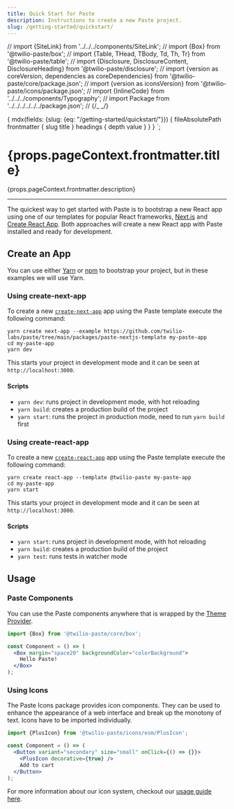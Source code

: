 ```yaml
---
title: Quick Start for Paste
description: Instructions to create a new Paste project.
slug: /getting-started/quickstart/
---
```


// import {SiteLink} from '../../../components/SiteLink';
// import {Box} from '@twilio-paste/box';
// import {Table, THead, TBody, Td, Th, Tr} from '@twilio-paste/table';
// import {Disclosure, DisclosureContent, DisclosureHeading} from '@twilio-paste/disclosure';
// import {version as coreVersion, dependencies as coreDependencies} from '@twilio-paste/core/package.json';
// import {version as iconsVersion} from '@twilio-paste/icons/package.json';
// import {InlineCode} from '../../../components/Typography';
// import Package from '../../../../../../package.json';
// {/_ <PageAside data={props.data.mdx} /> _/}

  {
    mdx(fields: {slug: {eq: "/getting-started/quickstart/"}}) {
      fileAbsolutePath
      frontmatter {
        slug
        title
      }
      headings {
        depth
        value
      }
    }
  }
`;

<content>

<h1>{props.pageContext.frontmatter.title}</h1>

<Paragraph>{props.pageContext.frontmatter.description}</Paragraph>

</content>

---

<contentwrapper>

<PageAside data={props.data.mdx} />

<content>

The quickest way to get started with Paste is to bootstrap a new React app using one of our templates for popular React frameworks, [Next.js](https://nextjs.org/) and [Create React App](https://create-react-app.dev/). Both approaches will create a new React app with Paste installed and ready for development.

## Create an App

You can use either [Yarn](https://yarnpkg.com/lang/en/docs/cli/create/) or [npm](https://docs.npmjs.com/cli/init) to bootstrap your project, but in these examples we will use Yarn.

### Using create-next-app

To create a new [`create-next-app`](https://github.com/vercel/next.js/tree/canary/packages/create-next-app) app using the Paste template execute the following command:

```shell
yarn create next-app --example https://github.com/twilio-labs/paste/tree/main/packages/paste-nextjs-template my-paste-app
cd my-paste-app
yarn dev
```

This starts your project in development mode and it can be seen at `http://localhost:3000`.

#### Scripts

- `yarn dev`: runs project in development mode, with hot reloading
- `yarn build`: creates a production build of the project
- `yarn start`: runs the project in production mode, need to run `yarn build` first

### Using create-react-app

To create a new [`create-react-app`](https://create-react-app.dev/) app using the Paste template execute the following command:

```shell
yarn create react-app --template @twilio-paste my-paste-app
cd my-paste-app
yarn start
```

This starts your project in development mode and it can be seen at `http://localhost:3000`.

#### Scripts

- `yarn start`: runs project in development mode, with hot reloading
- `yarn build`: creates a production build of the project
- `yarn test`: runs tests in watcher mode

## Usage

### Paste Components

You can use the Paste components anywhere that is wrapped by the [Theme Provider](#setting-up-the-theme-provider).

```jsx
import {Box} from '@twilio-paste/core/box';

const Component = () => (
  <Box margin="space20" backgroundColor="colorBackground">
    Hello Paste!
  </Box>
);
```

### Using Icons

The Paste Icons package provides icon components. They can be used to enhance the appearance of a web interface and break
up the monotony of text. Icons have to be imported individually.

```jsx
import {PlusIcon} from '@twilio-paste/icons/esm/PlusIcon';

const Component = () => (
  <Button variant="secondary" size="small" onClick={() => {}}>
    <PlusIcon decorative={true} />
    Add to cart
  </Button>
);
```

For more information about our icon system, checkout our [usage guide here](/icons/usage-guidelines).

</content>

</contentwrapper>
